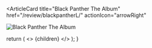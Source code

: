 <ArticleCard
  title="Black Panther The Album"
  href="/review/blackpantherL/"
  actionIcon="arrowRight"
>

![Black Panther The Album](../../images/cd/blackpantherL.jpg) 

</ArticleCard>

  return (
    <>
      {children}
    </>
  );
}